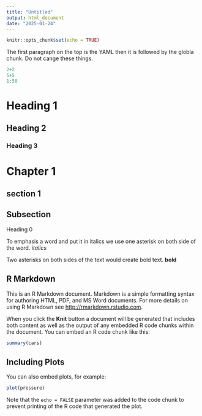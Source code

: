 ---
title: "Untitled"
output: html_document
date: "2025-01-24"
---

```{r setup, include=FALSE}
knitr::opts_chunk$set(echo = TRUE)
```

The first paragraph on the top is the YAML then it is followed by the globla chunk. Do not cange these things.

```{r}
2+2
5+5
1:50
```

# Heading 1

## Heading 2

### Heading 3

# Chapter 1

## section 1

## Subsection

######################## Heading 0

To emphasis a word and put it in italics we use one asterisk on both side of the word. *italics*

Two asterisks on both sides of the text would create bold text. **bold**

## R Markdown

This is an R Markdown document. Markdown is a simple formatting syntax for authoring HTML, PDF, and MS Word documents. For more details on using R Markdown see <http://rmarkdown.rstudio.com>.

When you click the **Knit** button a document will be generated that includes both content as well as the output of any embedded R code chunks within the document. You can embed an R code chunk like this:

```{r cars}
summary(cars)
```

## Including Plots

You can also embed plots, for example:

```{r pressure, echo=FALSE}
plot(pressure)
```

Note that the `echo = FALSE` parameter was added to the code chunk to prevent printing of the R code that generated the plot.
